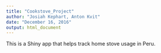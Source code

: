 ```yaml
---
title: "Cookstove_Project"
author: "Josiah Kephart, Anton Kvit"
date: "December 16, 2016"
output: html_document
---
```


This is a Shiny app that helps track home stove usage in Peru. 
